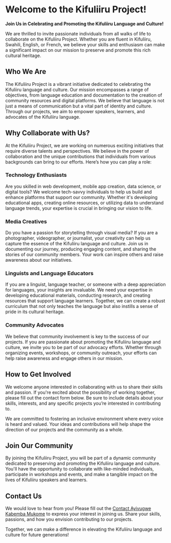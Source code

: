 # Welcome to the Kifuliiru Project!

**Join Us in Celebrating and Promoting the Kifuliiru Language and Culture!**

We are thrilled to invite passionate individuals from all walks of life to collaborate on the Kifuliiru Project. Whether you are fluent in Kifuliiru, Swahili, English, or French, we believe your skills and enthusiasm can make a significant impact on our mission to preserve and promote this rich cultural heritage.

## Who We Are

The Kifuliiru Project is a vibrant initiative dedicated to celebrating the Kifuliiru language and culture. Our mission encompasses a range of objectives, from language education and documentation to the creation of community resources and digital platforms. We believe that language is not just a means of communication but a vital part of identity and culture. Through our projects, we aim to empower speakers, learners, and advocates of the Kifuliiru language.

## Why Collaborate with Us?

At the Kifuliiru Project, we are working on numerous exciting initiatives that require diverse talents and perspectives. We believe in the power of collaboration and the unique contributions that individuals from various backgrounds can bring to our efforts. Here’s how you can play a role:

### Technology Enthusiasts

Are you skilled in web development, mobile app creation, data science, or digital tools? We welcome tech-savvy individuals to help us build and enhance platforms that support our community. Whether it's developing educational apps, creating online resources, or utilizing data to understand language trends, your expertise is crucial in bringing our vision to life.

### Media Creatives

Do you have a passion for storytelling through visual media? If you are a photographer, videographer, or journalist, your creativity can help us capture the essence of the Kifuliiru language and culture. Join us in documenting our journey, producing engaging content, and sharing the stories of our community members. Your work can inspire others and raise awareness about our initiatives.

### Linguists and Language Educators

If you are a linguist, language teacher, or someone with a deep appreciation for languages, your insights are invaluable. We need your expertise in developing educational materials, conducting research, and creating resources that support language learners. Together, we can create a robust curriculum that not only teaches the language but also instills a sense of pride in its cultural heritage.

### Community Advocates

We believe that community involvement is key to the success of our projects. If you are passionate about promoting the Kifuliiru language and culture, we invite you to be part of our advocacy efforts. Whether through organizing events, workshops, or community outreach, your efforts can help raise awareness and engage others in our mission.

## How to Get Involved

We welcome anyone interested in collaborating with us to share their skills and passion. If you're excited about the possibility of working together, please fill out the contact form below. Be sure to include details about your skills, interests, and any specific projects you’re interested in contributing to. 

We are committed to fostering an inclusive environment where every voice is heard and valued. Your ideas and contributions will help shape the direction of our projects and the community as a whole.

## Join Our Community

By joining the Kifuliiru Project, you will be part of a dynamic community dedicated to preserving and promoting the Kifuliiru language and culture. You'll have the opportunity to collaborate with like-minded individuals, participate in workshops and events, and make a tangible impact on the lives of Kifuliiru speakers and learners.

## Contact Us

We would love to hear from you! Please fill out the [Contact Ayivugwe Kabemba Mukome](https://www.ayivugwekabemba.me/contact) to express your interest in joining us. Share your skills, passions, and how you envision contributing to our projects. 

Together, we can make a difference in elevating the Kifuliiru language and culture for future generations!

